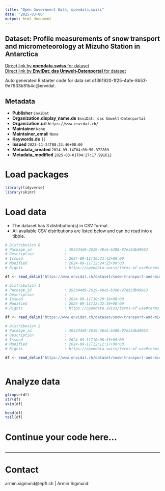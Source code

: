 ```yaml
---
title: "Open Government Data, opendata.swiss"
date: "2025-03-06"
output: html_document
---
```


## Dataset: Profile measurements of snow transport and micrometeorology at Mizuho Station in Antarctica



[Direct link by **opendata.swiss** for dataset](https://opendata.swiss/de/dataset/profile-measurements-of-snow-transport-and-micrometeorology-at-mizuho-station-in-antarctica)<br>
[Direct link by **EnviDat: das Umwelt-Datenportal** for dataset](https://www.envidat.ch/#/metadata/snow-transport-and-micrometeo-antarctica)

Auto generated R starter code for data set d1361920-1f25-4a1e-8b53-9e7933b81b4c@envidat.

## Metadata

- **Publisher** `EnviDat`
- **Organization.display_name.de** `EnviDat: das Umwelt-Datenportal`
- **Organization.url** `https://www.envidat.ch/`
- **Maintainer** `None`
- **Maintainer_email** `None`
- **Keywords.de** `[]`
- **Issued** `2023-11-24T08:23:46+00:00`
- **Metadata_created** `2024-09-14T04:00:50.372869`
- **Metadata_modified** `2025-03-01T04:27:17.991612`


# Load packages

```r

library(tidyverse)
library(skimr)

```

# Load data

-   The dataset has 3 distribution(s) in CSV format.
-   All available CSV distributions are listed below and can be read into a tibble.

```r

# Distribution 0
# Package_id               : 393344d9-2619-48c6-b388-97ea5dbd9963
# Description              : 
# Issued                   : 2024-09-11T10:23:42+00:00
# Modified                 : 2024-09-11T12:24:23+00:00
# Rights                   : https://opendata.swiss/terms-of-use#terms_open

df <- read_delim('https://www.envidat.ch/dataset/snow-transport-and-micrometeo-antarctica/resource/4c10be24-c780-4b90-ad6c-3ed73d29631e')

# Distribution 1
# Package_id               : 393344d9-2619-48c6-b388-97ea5dbd9963
# Description              : 
# Issued                   : 2024-09-11T10:29:18+00:00
# Modified                 : 2024-09-11T12:32:19+00:00
# Rights                   : https://opendata.swiss/terms-of-use#terms_open

df <- read_delim('https://www.envidat.ch/dataset/snow-transport-and-micrometeo-antarctica/resource/6ecbdbae-df2e-47d2-9ce2-a089438acf71')

# Distribution 2
# Package_id               : 393344d9-2619-48c6-b388-97ea5dbd9963
# Description              : 
# Issued                   : 2024-09-11T10:08:35+00:00
# Modified                 : 2024-09-11T12:12:17+00:00
# Rights                   : https://opendata.swiss/terms-of-use#terms_open

df <- read_delim('https://www.envidat.ch/dataset/snow-transport-and-micrometeo-antarctica/resource/77b58471-e490-4c6b-b294-93d87cc7e8c5')



```

# Analyze data

```r

glimpse(df)
str(df)
skim(df)

head(df)
tail(df)

```

# Continue your code here...

```r

```

------------------------------------------------------------------------

# Contact

armin.sigmund@epfl.ch | Armin Sigmund
